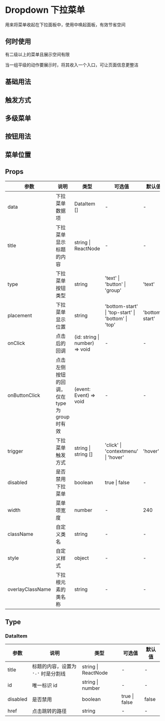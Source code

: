 # Dropdown 下拉菜单

用来将菜单收起在下拉面板中，使用中唤起面板，有效节省空间

## 何时使用

有二级以上的菜单且展示空间有限

当一组平级的动作要展示时，将其收入一个入口，可让页面信息更整洁

## 基础用法


<DemoBase />

## 触发方式


<DemoTrigger />

## 多级菜单


<DemoMultiple />

## 按钮用法


<DemoType />

## 菜单位置


<DemoPlacement />

## Props

| 参数             | 说明                                          | 类型                           | 可选值                                             | 默认值         |
| ---------------- | --------------------------------------------- | ------------------------------ | -------------------------------------------------- | -------------- |
| data             | 下拉菜单数据项                                | DataItem []                    | -                                                  | -              |
| title            | 下拉菜单显示标题的内容                        | string \| ReactNode            | -                                                  | -              |
| type             | 下拉菜单按钮类型                              | string                         | 'text' \| 'button' \| 'group'                      | 'text'         |
| placement        | 下拉菜单显示位置                              | string                         | 'bottom-start' \| 'top-start' \| 'bottom' \| 'top' | 'bottom-start' |
| onClick          | 点击后的回调                                  | (id: string \| number) => void | -                                                  | -              |
| onButtonClick    | 点击左侧按钮的回调，仅在 type 为 group 时有效 | (event: Event) => void         | -                                                  | -              |
| trigger          | 下拉菜单触发方式                              | string \| string []            | 'click' \| 'contextmenu' \| 'hover'                | 'hover'        |
| disabled         | 是否禁用下拉菜单                              | boolean                        | true \| false                                      | -              |
| width            | 菜单项宽度                                    | number                         | -                                                  | 240            |
| className        | 自定义类名                                    | string                         | -                                                  | -              |
| style            | 自定义样式                                    | object                         | -                                                  | -              |
| overlayClassName | 下拉根元素的类名称                            | string                         | -                                                  | -              |

## Type

### DataItem

| 参数     | 说明                                | 类型                | 可选值        | 默认值 |
| -------- | ----------------------------------- | ------------------- | ------------- | ------ |
| title    | 标题的内容，设置为 `'-'` 时是分割线 | string \| ReactNode | -             | -      |
| id       | 唯一标识 id                         | string \| number    | -             | -      |
| disabled | 是否禁用                            | boolean             | true \| false | false  |
| href     | 点击跳转的路径                      | string              | -             | -      |
